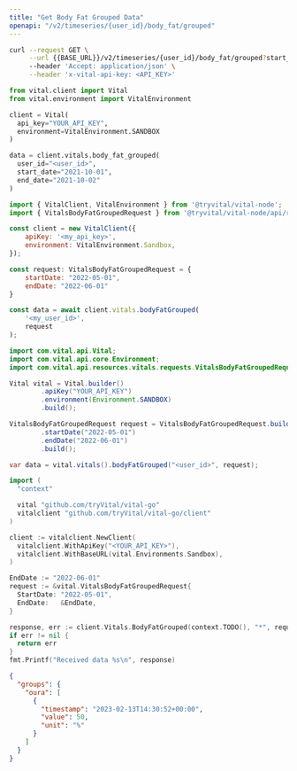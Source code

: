 ```yaml
---
title: "Get Body Fat Grouped Data"
openapi: "/v2/timeseries/{user_id}/body_fat/grouped"
---
```


<RequestExample>

```bash cURL
curl --request GET \
     --url {{BASE_URL}}/v2/timeseries/{user_id}/body_fat/grouped?start_date={{START_DATE}}&end_date={{END_DATE}} \
     --header 'Accept: application/json' \
     --header 'x-vital-api-key: <API_KEY>'
```

```python Python
from vital.client import Vital
from vital.environment import VitalEnvironment

client = Vital(
  api_key="YOUR_API_KEY",
  environment=VitalEnvironment.SANDBOX
)

data = client.vitals.body_fat_grouped(
  user_id="<user_id>", 
  start_date="2021-10-01", 
  end_date="2021-10-02"
)
```

```javascript Node
import { VitalClient, VitalEnvironment } from '@tryvital/vital-node';
import { VitalsBodyFatGroupedRequest } from '@tryvital/vital-node/api/resources/vitals';

const client = new VitalClient({
    apiKey: '<my_api_key>',
    environment: VitalEnvironment.Sandbox,
});

const request: VitalsBodyFatGroupedRequest = {
    startDate: "2022-05-01",
    endDate: "2022-06-01"
}

const data = await client.vitals.bodyFatGrouped(
    '<my_user_id>',
    request
);
```

```java Java
import com.vital.api.Vital;
import com.vital.api.core.Environment;
import com.vital.api.resources.vitals.requests.VitalsBodyFatGroupedRequest;

Vital vital = Vital.builder()
        .apiKey("YOUR_API_KEY")
        .environment(Environment.SANDBOX)
        .build();

VitalsBodyFatGroupedRequest request = VitalsBodyFatGroupedRequest.builder()
        .startDate("2022-05-01")
        .endDate("2022-06-01")
        .build();

var data = vital.vitals().bodyFatGrouped("<user_id>", request);
```

```go Go
import (
  "context"

  vital "github.com/tryVital/vital-go"
  vitalclient "github.com/tryVital/vital-go/client"
)

client := vitalclient.NewClient(
  vitalclient.WithApiKey("<YOUR_API_KEY>"),
  vitalclient.WithBaseURL(vital.Environments.Sandbox),
)

EndDate := "2022-06-01"
request := &vital.VitalsBodyFatGroupedRequest{
  StartDate: "2022-05-01",
  EndDate:   &EndDate,
}

response, err := client.Vitals.BodyFatGrouped(context.TODO(), "*", request)
if err != nil {
  return err
}
fmt.Printf("Received data %s\n", response)
```

</RequestExample>

<ResponseExample>

```json Example
{
  "groups": {
    "oura": [
      {
        "timestamp": "2023-02-13T14:30:52+00:00",
        "value": 50,
        "unit": "%"
      }
    ]
  }
}
```

</ResponseExample>
